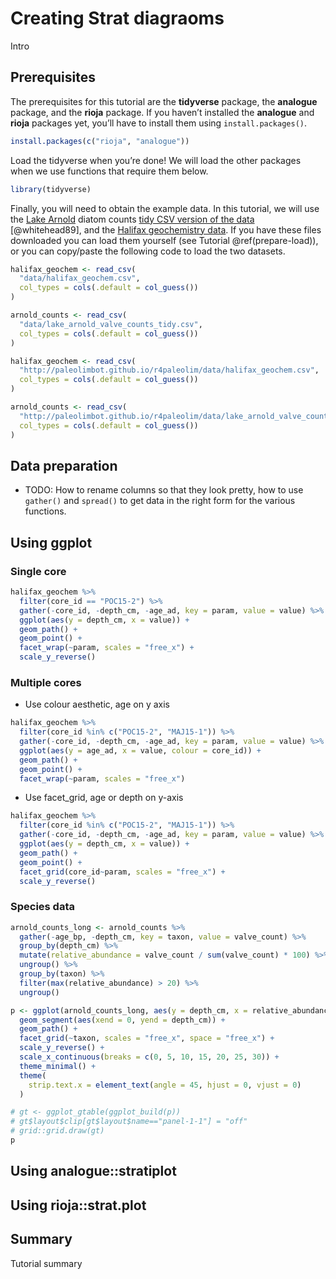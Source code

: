 
# Creating Strat diagraoms {#strat-diagrams}

Intro

## Prerequisites

The prerequisites for this tutorial are the **tidyverse** package, the **analogue** package, and the **rioja** package. If you haven't installed the **analogue** and **rioja** packages yet, you'll have to install them using `install.packages()`.

```r
install.packages(c("rioja", "analogue"))
```

Load the tidyverse when you're done! We will load the other packages when we use functions that require them below.

```r
library(tidyverse)
```

Finally, you will need to obtain the example data. In this tutorial, we will use the [Lake Arnold](https://www.google.com/maps/place/Lake+Arnold/@44.1305679,-73.9831746,11714m/data=!3m1!1e3!4m5!3m4!1s0x4ccaddaff2a5e819:0x392dc3e7c14fb40f!8m2!3d44.1310666!4d-73.9440977) diatom counts [tidy CSV version of the data](data/lake_arnold_valve_counts_tidy.csv) [@whitehead89], and the [Halifax geochemistry data](data/halifax_geochem.csv). If you have these files downloaded you can load them yourself (see Tutorial \@ref(prepare-load)), or you can copy/paste the following code to load the two datasets.

```r
halifax_geochem <- read_csv(
  "data/halifax_geochem.csv",
  col_types = cols(.default = col_guess())
)

arnold_counts <- read_csv(
  "data/lake_arnold_valve_counts_tidy.csv",
  col_types = cols(.default = col_guess())
)
```

```r
halifax_geochem <- read_csv(
  "http://paleolimbot.github.io/r4paleolim/data/halifax_geochem.csv",
  col_types = cols(.default = col_guess())
)

arnold_counts <- read_csv(
  "http://paleolimbot.github.io/r4paleolim/data/lake_arnold_valve_counts_tidy.csv",
  col_types = cols(.default = col_guess())
)
```

## Data preparation

- TODO: How to rename columns so that they look pretty, how to use `gather()` and `spread()` to get data in the right form for the various functions.

## Using ggplot

### Single core

```r
halifax_geochem %>%
  filter(core_id == "POC15-2") %>%
  gather(-core_id, -depth_cm, -age_ad, key = param, value = value) %>%
  ggplot(aes(y = depth_cm, x = value)) +
  geom_path() +
  geom_point() +
  facet_wrap(~param, scales = "free_x") +
  scale_y_reverse()
```

### Multiple cores

- Use colour aesthetic, age on y axis

```r
halifax_geochem %>%
  filter(core_id %in% c("POC15-2", "MAJ15-1")) %>%
  gather(-core_id, -depth_cm, -age_ad, key = param, value = value) %>%
  ggplot(aes(y = age_ad, x = value, colour = core_id)) +
  geom_path() +
  geom_point() +
  facet_wrap(~param, scales = "free_x")
```

- Use facet_grid, age or depth on y-axis

```r
halifax_geochem %>%
  filter(core_id %in% c("POC15-2", "MAJ15-1")) %>%
  gather(-core_id, -depth_cm, -age_ad, key = param, value = value) %>%
  ggplot(aes(y = depth_cm, x = value)) +
  geom_path() +
  geom_point() +
  facet_grid(core_id~param, scales = "free_x") +
  scale_y_reverse()
```

### Species data

```r
arnold_counts_long <- arnold_counts %>%
  gather(-age_bp, -depth_cm, key = taxon, value = valve_count) %>%
  group_by(depth_cm) %>%
  mutate(relative_abundance = valve_count / sum(valve_count) * 100) %>%
  ungroup() %>%
  group_by(taxon) %>%
  filter(max(relative_abundance) > 20) %>%
  ungroup()
```

```r
p <- ggplot(arnold_counts_long, aes(y = depth_cm, x = relative_abundance)) +
  geom_segment(aes(xend = 0, yend = depth_cm)) +
  geom_path() +
  facet_grid(~taxon, scales = "free_x", space = "free_x") +
  scale_y_reverse() +
  scale_x_continuous(breaks = c(0, 5, 10, 15, 20, 25, 30)) +
  theme_minimal() +
  theme(
    strip.text.x = element_text(angle = 45, hjust = 0, vjust = 0)
  )

# gt <- ggplot_gtable(ggplot_build(p))
# gt$layout$clip[gt$layout$name=="panel-1-1"] = "off"
# grid::grid.draw(gt)
p
```

## Using analogue::stratiplot

## Using rioja::strat.plot

## Summary

Tutorial summary
